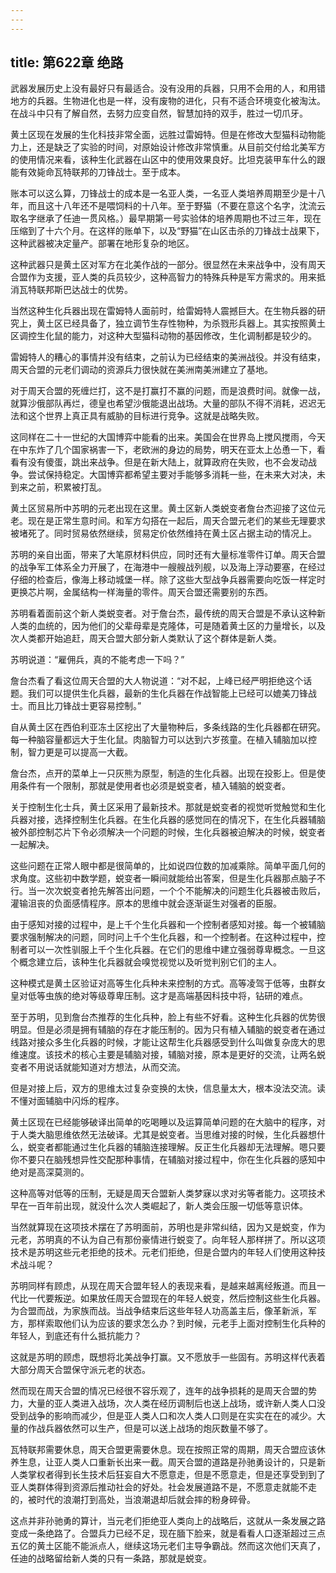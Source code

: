 ```yaml
---
---
---
```

title: 第622章 绝路
---



武器发展历史上没有最好只有最适合。没有没用的兵器，只用不会用的人，和用错地方的兵器。生物进化也是一样，没有废物的进化，只有不适合环境变化被淘汰。在战斗中只有了解自然，去努力应变自然，智慧加持的双手，胜过一切爪牙。

黄土区现在发展的生化科技非常全面，远胜过雷姆特。但是在修改大型猫科动物能力上，还是缺乏了实验的时间，对原始设计修改非常慎重。从目前交付给北美军方的使用情况来看，该种生化武器在山区中的使用效果良好。比坦克装甲车什么的跟能有效毙命瓦特联邦的刀锋战士。至于成本。

账本可以这么算，刀锋战士的成本是一名亚人类，一名亚人类培养周期至少是十八年，而且这十八年还不是喂饲料的十八年。至于野猫（不要在意这个名字，沈流云取名字继承了任迪一贯风格。）最早期第一号实验体的培养周期也不过三年，现在压缩到了十六个月。在这样的账单下，以及“野猫”在山区击杀的刀锋战士战果下，这种武器被决定量产。部署在地形复杂的地区。

这种武器只是黄土区对军方在北美作战的一部分。很显然在未来战争中，没有周天合盟作为支援，亚人类的兵员较少，这种高智力的特殊兵种是军方需求的。用来抵消瓦特联邦斯巴达战士的优势。

当然这种生化兵器出现在雷姆特人面前时，给雷姆特人震撼巨大。在生物兵器的研究上，黄土区已经具备了，独立调节生存性物种，为杀戮形兵器上。其实按照黄土区调控生化鼠的能力，对这种大型猫科动物的基因修改，生化调制都是较少的。

雷姆特人的糟心的事情并没有结束，之前认为已经结束的美洲战役。并没有结束，周天合盟的元老们调动的资源兵力很快就在美洲南美洲建立了基地。

对于周天合盟的死缠烂打，这不是打赢打不赢的问题，而是浪费时间。就像一战，就算沙俄部队再烂，德皇也希望沙俄能退出战场。大量的部队不得不消耗，迟迟无法和这个世界上真正具有威胁的目标进行竞争。这就是战略失败。

这同样在二十一世纪的大国博弈中能看的出来。美国会在世界岛上搅风搅雨，今天在中东炸了几个国家祸害一下，老欧洲的身边的局势，明天在亚太上怂恿一下，看看有没有傻蛋，跳出来战争。但是在新大陆上，就算政府在失败，也不会发动战争。尝试保持稳定。大国博弈都希望主要对手能够多消耗一些，在未来大对决，未到来之前，积累被打乱。

黄土区贸易所中苏明的元老出现在这里。黄土区新人类蜕变者詹台杰迎接了这位元老。现在是正常生意时间。和军方勾搭在一起后，周天合盟元老们的某些无理要求被堵死了。同时贸易依然继续，贸易定价依然维持在黄土区占据主动的情况上。

苏明的亲自出面，带来了大笔原材料供应，同时还有大量标准零件订单。周天合盟的战争军工体系全力开展了，在海港中一艘艘战列舰，以及海上浮动要塞，在经过仔细的检查后，像海上移动城堡一样。除了这些大型战争兵器需要向吃饭一样定时更换芯片啊，金属结构一样海量的零件。周天合盟还需要别的东西。

苏明看着面前这个新人类蜕变者。对于詹台杰，最传统的周天合盟是不承认这种新人类的血统的，因为他们的父辈母辈是克隆体，可是随着黄土区的力量增长，以及次人类都开始追赶，周天合盟大部分新人类默认了这个群体是新人类。

苏明说道：“雇佣兵，真的不能考虑一下吗？”

詹台杰看了看这位周天合盟的大人物说道：“对不起，上峰已经严明拒绝这个话题。我们可以提供生化兵器，最新的生化兵器在作战智能上已经可以媲美刀锋战士。而且比刀锋战士更容易控制。”

自从黄土区在西伯利亚冻土区挖出了大量物种后，多条线路的生化兵器都在研究。每一种脑容量都远大于生化鼠。肉脑智力可以达到六岁孩童。在植入辅脑加以控制，智力更是可以提高一大截。

詹台杰，点开的菜单上一只灰熊为原型，制造的生化兵器。出现在投影上。但是使用条件有一个限制，那就是使用者也必须是蜕变者，植入辅脑的蜕变者。

关于控制生化士兵，黄土区采用了最新技术。那就是蜕变者的视觉听觉触觉和生化兵器对接，选择控制生化兵器。在生化兵器的感觉同在的情况下，在生化兵器辅脑被外部控制芯片下令必须解决一个问题的时候，生化兵器被迫解决的时候，蜕变者一起解决。

这些问题在正常人眼中都是很简单的，比如说四位数的加减乘除。简单平面几何的求角度。这些初中数学题，蜕变者一瞬间就能给出答案，但是生化兵器那点脑子不行。当一次次蜕变者抢先解答出问题，一个个不能解决的问题生化兵器被击败后，灌输沮丧的负面感情程序。原本的思维中就会逐渐诞生对强者的臣服。

由于感知对接的过程中，是上千个生化兵器和一个控制者感知对接。每一个被辅脑要求强制解决的问题，同时问上千个生化兵器，和一个控制者。在这种过程中，控制者可以一次性驯服上千个生化兵器。在它们的思维中建立强弱尊卑概念。一旦这个概念建立后，该种生化兵器就会嗅觉视觉以及听觉判别它们的主人。

这种模式是黄土区验证对高等生化兵种未来控制的方式。高等凌驾于低等，虫群女皇对低等虫族的绝对等级尊卑压制。这才是高端基因科技中将，钻研的难点。

至于苏明，见到詹台杰推荐的生化兵种，脸上有些不好看。这种生化兵器的优势很明显。但是必须是拥有辅脑的存在才能压制的。因为只有植入辅脑的蜕变者在通过线路对接众多生化兵器的时候，才能让这帮生化兵器感受到什么叫做复杂庞大的思维速度。该技术的核心主要是辅脑对接，辅脑对接，原本是更好的交流，让两名蜕变者不用说话就能知道对方想法，从而交流。

但是对接上后，双方的思维太过复杂变换的太快，信息量太大，根本没法交流。读不懂对面辅脑中闪烁的程序。

黄土区现在已经能够破译出简单的吃喝睡以及运算简单问题的在大脑中的程序，对于人类大脑思维依然无法破译。尤其是蜕变者。当思维对接的时候，生化兵器想什么，蜕变者都能通过生化兵器的辅脑连接理解。反正生化兵器却无法理解。嗯只要你不要只在脑残想异性交配那种事情，在辅脑对接过程中，你在生化兵器的感知中绝对是高深莫测的。

这种高等对低等的压制，无疑是周天合盟新人类梦寐以求对劣等者能力。这项技术早在一百年前出现，就没什么次人类崛起了，新人类会压服一切低等意识体。

当然就算现在这项技术摆在了苏明面前，苏明也是非常纠结，因为又是蜕变，作为元老，苏明真的不认为自己有那份豪情进行蜕变了。向年轻人那样拼了。所以这项技术是苏明这些元老拒绝的技术。元老们拒绝，但是合盟内的年轻人们使用这种技术战斗呢？

苏明同样有顾虑，从现在周天合盟年轻人的表现来看，是越来越离经叛道。而且一代比一代要叛逆。如果放任周天合盟现在的年轻人蜕变，然后控制这些生化兵器。为合盟而战，为家族而战。当战争结束后这些年轻人功高盖主后，像革新派，军方，那样索取他们认为应该的要求怎么办？到时候，元老手上面对控制生化兵种的年轻人，到底还有什么抵抗能力？

这就是苏明的顾虑，既想将北美战争打赢。又不愿放手一些固有。苏明这样代表着大部分周天合盟保守派元老的状态。

然而现在周天合盟的情况已经很不容乐观了，连年的战争损耗的是周天合盟的势力，大量的亚人类进入战场，次人类在经历调制后也送上战场，或许新人类人口没受到战争的影响而减少，但是亚人类人口和次人类人口则是在实实在在的减少。大量的作战兵器依然可以生产，但是可以送上战场的炮灰数量不够了。

瓦特联邦需要休息，周天合盟更需要休息。现在按照正常的周期，周天合盟应该休养生息，让亚人类人口重新长出来一截。周天合盟的道路是孙驰勇设计的，只是新人类掌权者得到长生技术后狂妄自大不愿意走，但是不愿意走，但是还享受到到了亚人类群体得到资源后推动社会的好处。社会发展道路不是，不愿意走就能不走的，被时代的浪潮打到高处，当浪潮退却后就会摔的粉身碎骨。

这点并非孙驰勇的算计，当元老们拒绝亚人类向上的战略后，这就从一条发展之路变成一条绝路了。合盟兵力已经不足，现在腼下脸来，就是看看人口逐渐超过三点五亿的黄土区能不能派点人，继续这场元老们主导争霸战。然而这次他们天真了，任迪的战略留给新人类的只有一条路，那就是蜕变。